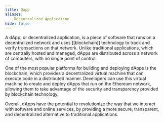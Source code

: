 ```yaml
---
title: Dapp
aliases:
  - Decentralized Application
hide: false
---
```


A dApp, or decentralized application, is a piece of software that runs on a decentralized network and uses \[\[blockchain]] technology to track and verify transactions on that network. Unlike traditional applications, which are centrally hosted and managed, dApps are distributed across a network of computers, with no single point of control.&#x20;

One of the most popular platforms for building and deploying dApps is the <Nutshell children="Ethereum" glossaryEntry="content/glossary/ethereum.mdx" /> blockchain, which provides a decentralized virtual machine that can execute code in a distributed manner. Developers can use this virtual machine to create and deploy dApps that run on the Ethereum network, allowing them to take advantage of the security and transparency provided by blockchain technology.

Overall, dApps have the potential to revolutionize the way that we interact with software and online services, by providing a more secure, transparent, and decentralized alternative to traditional applications.
